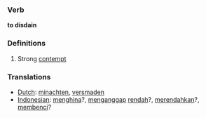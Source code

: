 === Verb ===

'''to disdain'''

=== Definitions ===

#Strong [[contempt]]

=== Translations ===
*[[Dutch]]: [[minachten]], [[versmaden]]
*[[Indonesian]]: [[hina|menghina]]?, [[anggap|menganggap]] [[rendah]]?, [[rendah|merendahkan]]?, [[benci|membenci]]?